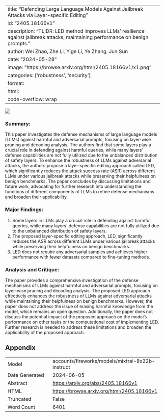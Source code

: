 
---
title: "Defending Large Language Models Against Jailbreak Attacks via Layer-specific Editing"
id: "2405.18166v1"
description: "TL;DR: LED method improves LLMs' resilience against jailbreak attacks, maintaining performance on benign prompts."
author: Wei Zhao, Zhe Li, Yige Li, Ye Zhang, Jun Sun
date: "2024-05-28"
image: "https://browse.arxiv.org/html/2405.18166v1/x1.png"
categories: ['robustness', 'security']
format:
  html:
    code-overflow: wrap
---

![](https://browse.arxiv.org/html/2405.18166v1/x1.png)

### Summary:

This paper investigates the defense mechanisms of large language models (LLMs) against harmful and adversarial prompts, focusing on layer-wise pruning and decoding analysis. The authors find that some layers play a crucial role in defending against harmful queries, while many layers' defense capabilities are not fully utilized due to the unbalanced distribution of safety layers. To enhance the robustness of LLMs against adversarial attacks, the authors propose a layer-specific editing approach called LED, which significantly reduces the attack success rate (ASR) across different LLMs under various jailbreak attacks while preserving their helpfulness on benign benchmarks. The paper concludes by discussing limitations and future work, advocating for further research into understanding the functions of different components of LLMs to refine defense mechanisms and broaden their applicability.

### Major Findings:

1. Some layers in LLMs play a crucial role in defending against harmful queries, while many layers' defense capabilities are not fully utilized due to the unbalanced distribution of safety layers.
2. The proposed layer-specific editing approach, LED, significantly reduces the ASR across different LLMs under various jailbreak attacks while preserving their helpfulness on benign benchmarks.
3. LED does not require any adversarial samples and achieves higher performance with fewer datasets compared to fine-tuning methods.

### Analysis and Critique:

The paper provides a comprehensive investigation of the defense mechanisms of LLMs against harmful and adversarial prompts, focusing on layer-wise pruning and decoding analysis. The proposed LED approach effectively enhances the robustness of LLMs against adversarial attacks while maintaining their helpfulness on benign benchmarks. However, the paper does not address the issue of erasing harmful knowledge from the model, which remains an open question. Additionally, the paper does not discuss the potential impact of the proposed approach on the model's performance on other tasks or the computational cost of implementing LED. Further research is needed to address these limitations and broaden the applicability of the proposed approach.

## Appendix

|          |          |
|----------|----------|
| Model     | accounts/fireworks/models/mixtral-8x22b-instruct       |
| Date Generated     | 2024-06-05       |
| Abstract | [https://arxiv.org/abs/2405.18166v1](https://arxiv.org/abs/2405.18166v1)        |
| HTML     | [https://browse.arxiv.org/html/2405.18166v1](https://browse.arxiv.org/html/2405.18166v1)       |
| Truncated       | False       |
| Word Count       | 6401       |